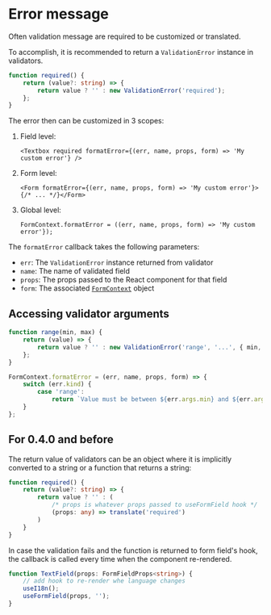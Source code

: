 <Module name="zeta-dom-react" />

# Error message

Often validation message are required to be customized or translated.

To accomplish, it is recommended to return a `ValidationError` instance in validators.

```typescript
function required() {
    return (value?: string) => {
        return value ? '' : new ValidationError('required');
    };
}
```

The error then can be customized in 3 scopes:

1. Field level:
    ```tsx
    <Textbox required formatError={(err, name, props, form) => 'My custom error'} />
    ```
2. Form level:
    ```tsx
    <Form formatError={(err, name, props, form) => 'My custom error'}>{/* ... */}</Form>
    ```
3. Global level:
    ```tsx
    FormContext.formatError = ((err, name, props, form) => 'My custom error'});
    ```

The `formatError` callback takes the following parameters:

- `err`: The `ValidationError` instance returned from validator
- `name`: The name of validated field
- `props`: The props passed to the React component for that field
- `form`: The associated [`FormContext`](:) object

## Accessing validator arguments

```typescript
function range(min, max) {
    return (value) => {
        return value ? '' : new ValidationError('range', '...', { min, max });
    };
}
```

```typescript
FormContext.formatError = (err, name, props, form) => {
    switch (err.kind) {
        case 'range':
            return `Value must be between ${err.args.min} and ${err.args.max}`;
    }
};
```


## For 0.4.0 and before

The return value of validators can be an object where it is implicitly converted to a string or a function that returns a string:

```typescript
function required() {
    return (value?: string) => {
        return value ? '' : (
            /* props is whatever props passed to useFormField hook */
            (props: any) => translate('required')
        )
    }
}
```

In case the validation fails and the function is returned to form field's hook, the callback is called every time when the component re-rendered.

```typescript
function TextField(props: FormFieldProps<string>) {
    // add hook to re-render whe language changes
    useI18n();
    useFormField(props, '');
}
```


